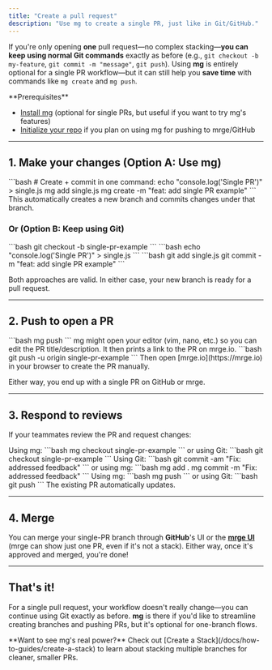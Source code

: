 ```yaml
---
title: "Create a pull request"
description: "Use mg to create a single PR, just like in Git/GitHub."
---
```


If you're only opening **one** pull request—no complex stacking—**you can keep using normal Git commands** exactly as before (e.g., `git checkout -b my-feature`, `git commit -m "message"`, `git push`). Using **mg** is entirely optional for a single PR workflow—but it can still help you **save time** with commands like `mg create` and `mg push`.

<Note>
  **Prerequisites**
  
  - [Install mg](/docs/installation) (optional for single PRs, but useful if you want to try mg's features)
  - [Initialize your repo](/docs/how-to-guides/initialize-in-repo) if you plan on using mg for pushing to mrge/GitHub
</Note>

---

## 1. Make your changes (Option A: Use mg)
<Steps>
  <Step title="Create and commit in one command">
    ```bash
    # Create + commit in one command:
    echo "console.log('Single PR')" > single.js
    mg add single.js
    mg create -m "feat: add single PR example"
    ```
    This automatically creates a new branch and commits changes under that
    branch.
  </Step>
</Steps>

### Or (Option B: Keep using Git)
<Steps>
  <Step title="Create a branch">
    ```bash
    git checkout -b single-pr-example
    ```
  </Step>
  <Step title="Make changes">
    ```bash
    echo "console.log('Single PR')" > single.js
    ```
  </Step>
  <Step title="Commit your changes">
    ```bash
    git add single.js
    git commit -m "feat: add single PR example"
    ```
  </Step>
</Steps>

Both approaches are valid. In either case, your new branch is ready for a pull request.

---

## 2. Push to open a PR

<Accordion title="Using mg">
  ```bash
  mg push
  ```
  mg might open your editor (vim, nano, etc.) so you can edit the PR title/description. It then prints a link to the PR on mrge.io.
</Accordion>

<Accordion title="Using Git">
  ```bash
  git push -u origin single-pr-example
  ```
  Then open [mrge.io](https://mrge.io) in your browser to create the PR manually.
</Accordion>

Either way, you end up with a single PR on GitHub or mrge.

---

## 3. Respond to reviews

If your teammates review the PR and request changes:

<Steps>
  <Step title="Check out your feature branch">
    Using mg:
    ```bash
    mg checkout single-pr-example
    ```
    or using Git:
    ```bash
    git checkout single-pr-example
    ```
  </Step>
  <Step title="Make and commit changes">
    Using Git:
    ```bash
    git commit -am "Fix: addressed feedback"
    ```
    or using mg:
    ```bash
    mg add .
    mg commit -m "Fix: addressed feedback"
    ```
  </Step>
  <Step title="Push changes">
    Using mg:
    ```bash
    mg push
    ```
    or using Git:
    ```bash
    git push
    ```
    The existing PR automatically updates.
  </Step>
</Steps>

---

## 4. Merge

You can merge your single-PR branch through **GitHub**'s UI or the **[mrge UI](/docs/how-to-guides/merge-your-stack)** (mrge can show just one PR, even if it's not a stack). Either way, once it's approved and merged, you're done!

---

## That's it!

For a single pull request, your workflow doesn't really change—you can continue using Git exactly as before. **mg** is there if you'd like to streamline creating branches and pushing PRs, but it's optional for one-branch flows.

<Tip>
  **Want to see mg's real power?** Check out [Create a
  Stack](/docs/how-to-guides/create-a-stack) to learn about stacking multiple
  branches for cleaner, smaller PRs.
</Tip>
